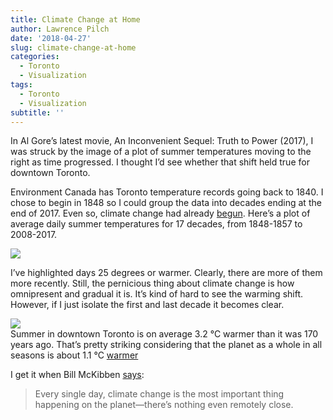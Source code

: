 ```yaml
---
title: Climate Change at Home
author: Lawrence Pilch
date: '2018-04-27'
slug: climate-change-at-home
categories:
  - Toronto
  - Visualization
tags:
  - Toronto
  - Visualization
subtitle: ''
---
```

In Al Gore’s latest movie, An Inconvenient Sequel: Truth to Power (2017), I was struck by the 
image of a plot of summer temperatures moving to the right as time progressed. I thought I’d see whether that shift held true for downtown Toronto. 

Environment Canada has Toronto temperature records going back to 1840. I chose to begin in 1848 so I could group the data into decades ending at the end of 2017. Even so, climate change had already [begun](http://www.climatechangenews.com/2016/08/24/climate-change-now-has-a-start-date/). Here’s a plot of average daily summer temperatures for 17 decades, from 1848-1857 to 2008-2017.


![](/img/all_decades.svg)  

I’ve highlighted days 25 degrees or warmer. Clearly, there are more of them more recently. Still, the pernicious thing about climate change is how omnipresent and gradual it is. It’s kind of hard to see the warming shift. However, if I just isolate the first and last decade it becomes clear.

![](/img/first_last_decade.svg)  
Summer in downtown Toronto is on average 3.2 °C warmer than it was 170 years ago. That’s pretty striking considering that the planet as a whole in all seasons is about 1.1 °C [warmer](http://www.businessinsider.com/how-much-world-surface-temperatures-warmed-2017-1) 

I get it when Bill McKibben [says](https://www.newyorker.com/science/elements/hiroshima-kyoto-and-the-bombs-of-climate-change):

> Every single day, climate change is the most important thing happening on the planet—there’s nothing even remotely close.